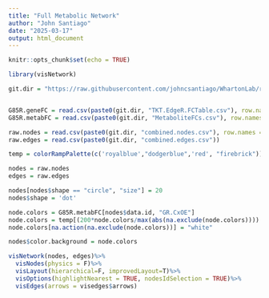 ```yaml
---
title: "Full Metabolic Network"
author: "John Santiago"
date: "2025-03-17"
output: html_document
---
```


```r
knitr::opts_chunk$set(echo = TRUE)
```

```r

library(visNetwork)

git.dir = "https://raw.githubusercontent.com/johncsantiago/WhartonLab/refs/heads/master/GeneralDataFiles/"


G85R.geneFC = read.csv(paste0(git.dir, "TKT.EdgeR.FCTable.csv"), row.names = 1)
G85R.metabFC = read.csv(paste0(git.dir, "MetaboliteFCs.csv"), row.names = 1)

raw.nodes = read.csv(paste0(git.dir, "combined.nodes.csv"), row.names = 1)
raw.edges = read.csv(paste0(git.dir, "combined.edges.csv"))

temp = colorRampPalette(c('royalblue',"dodgerblue",'red', "firebrick"))(401)

```


```r

nodes = raw.nodes
edges = raw.edges

nodes[nodes$shape == "circle", "size"] = 20
nodes$shape = 'dot'

node.colors = G85R.metabFC[nodes$data.id, "GR.CxOE"]
node.colors = temp[(200*node.colors/max(abs(na.exclude(node.colors)))) + 201]
node.colors[na.action(na.exclude(node.colors))] = "white"

nodes$color.background = node.colors


```


```r

visNetwork(nodes, edges)%>%
  visNodes(physics = F)%>%
  visLayout(hierarchical=F, improvedLayout=T)%>%
  visOptions(highlightNearest = TRUE, nodesIdSelection = TRUE)%>%
  visEdges(arrows = visedges$arrows)

```
